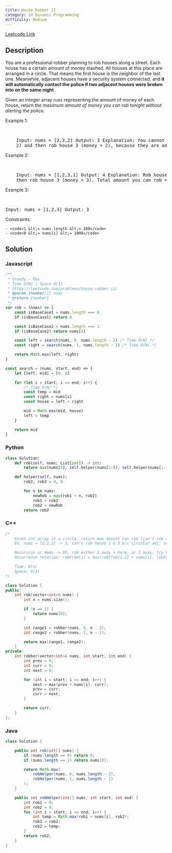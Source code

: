 ```yaml
---
title: House Robber II
category: 1d Dynamic Programming
difficulty: Medium
---
```


<Callout>

[Leetcode Link](https://leetcode.com/problems/house-robber-ii)

</Callout>

## Description

You are a professional robber planning to rob houses along a street. Each house has a certain amount of money stashed. All houses at this place are arranged in a circle. That means the first house is the neighbor of the last one. Meanwhile, adjacent houses have a security system connected, and <b>it will automatically contact the police if two adjacent houses were broken into on the same night</b>.

Given an integer array <code>nums</code> representing the amount of money of each house, return _the maximum amount of money you can rob tonight without alerting the police_.

Example 1:

<br />

<pre className="overflow-x-auto">
	Input: nums = [2,3,2] Output: 3 Explanation: You cannot rob house 1 (money =
	2) and then rob house 3 (money = 2), because they are adjacent houses.
</pre>

Example 2:

<br />

<pre className="overflow-x-auto">
	Input: nums = [1,2,3,1] Output: 4 Explanation: Rob house 1 (money = 1) and
	then rob house 3 (money = 3). Total amount you can rob = 1 + 3 = 4.
</pre>

Example 3:

<br />

<pre className="overflow-x-auto">Input: nums = [1,2,3] Output: 3</pre>

Constraints:

    - <code>1 &lt;= nums.length &lt;= 100</code>
    - <code>0 &lt;= nums[i] &lt;= 1000</code>

## Solution

### Javascript

```javascript
/**
 * Greedy - Max
 * Time O(N) | Space O(1)
 * https://leetcode.com/problems/house-robber-ii/
 * @param {number[]} nums
 * @return {number}
 */
var rob = (nums) => {
	const isBaseCase1 = nums.length === 0
	if (isBaseCase1) return 0

	const isBaseCase2 = nums.length === 1
	if (isBaseCase2) return nums[0]

	const left = search(nums, 0, nums.length - 2) /* Time O(N) */
	const right = search(nums, 1, nums.length - 1) /* Time O(N) */

	return Math.max(left, right)
}

const search = (nums, start, end) => {
	let [left, mid] = [0, 0]

	for (let i = start; i <= end; i++) {
		/* Time O(N) */
		const temp = mid
		const right = nums[i]
		const house = left + right

		mid = Math.max(mid, house)
		left = temp
	}

	return mid
}
```

### Python

```python
class Solution:
    def rob(self, nums: List[int]) -> int:
        return max(nums[0], self.helper(nums[1:]), self.helper(nums[:-1]))

    def helper(self, nums):
        rob1, rob2 = 0, 0

        for n in nums:
            newRob = max(rob1 + n, rob2)
            rob1 = rob2
            rob2 = newRob
        return rob2

```

### C++

```cpp
/*
    Given int array in a circle, return max amount can rob (can't rob adj houses)
    Ex. nums = [2,3,2] -> 3, can't rob house 1 & 3 b/c circular adj, so rob 2

    Recursion w/ memo -> DP, rob either 2 away + here, or 1 away, try both ranges
    Recurrence relation: robFrom[i] = max(robFrom[i-2] + nums[i], robFrom[i-1])

    Time: O(n)
    Space: O(1)
*/

class Solution {
public:
    int rob(vector<int>& nums) {
        int n = nums.size();

        if (n == 1) {
            return nums[0];
        }

        int range1 = robber(nums, 0, n - 2);
        int range2 = robber(nums, 1, n - 1);

        return max(range1, range2);
    }
private:
    int robber(vector<int>& nums, int start, int end) {
        int prev = 0;
        int curr = 0;
        int next = 0;

        for (int i = start; i <= end; i++) {
            next = max(prev + nums[i], curr);
            prev = curr;
            curr = next;
        }

        return curr;
    }
};

```

### Java

```java
class Solution {

    public int rob(int[] nums) {
        if (nums.length == 0) return 0;
        if (nums.length == 1) return nums[0];

        return Math.max(
            robHelper(nums, 0, nums.length - 2),
            robHelper(nums, 1, nums.length - 1)
        );
    }

    public int robHelper(int[] nums, int start, int end) {
        int rob1 = 0;
        int rob2 = 0;
        for (int i = start; i <= end; i++) {
            int temp = Math.max(rob1 + nums[i], rob2);
            rob1 = rob2;
            rob2 = temp;
        }
        return rob2;
    }
}

```
